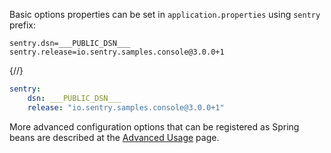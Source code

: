 Basic options properties can be set in `application.properties` using `sentry` prefix:

<SignInNote />

```properties {tabTitle: application.properties}
sentry.dsn=___PUBLIC_DSN___
sentry.release=io.sentry.samples.console@3.0.0+1
```

{/*<!-- prettier-ignore -->*/}
```yaml {tabTitle: application.yml}
sentry:
    dsn: ___PUBLIC_DSN___
    release: "io.sentry.samples.console@3.0.0+1"
```

More advanced configuration options that can be registered as Spring beans are described at the [Advanced Usage](/platforms/java/guides/spring-boot/advanced-usage) page.
